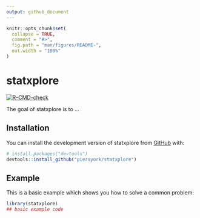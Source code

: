 ```yaml
---
output: github_document
---
```


<!-- README.md is generated from README.Rmd. Please edit that file -->

```r
knitr::opts_chunk$set(
  collapse = TRUE,
  comment = "#>",
  fig.path = "man/figures/README-",
  out.width = "100%"
)
```

# statxplore

<!-- badges: start -->
[![R-CMD-check](https://github.com/piersyork/statxplore/workflows/R-CMD-check/badge.svg)](https://github.com/piersyork/statxplore/actions)
<!-- badges: end -->

The goal of statxplore is to ...

## Installation

You can install the development version of statxplore from [GitHub](https://github.com/) with:

``` r
# install.packages("devtools")
devtools::install_github("piersyork/statxplore")
```

## Example

This is a basic example which shows you how to solve a common problem:

```r
library(statxplore)
## basic example code
```

